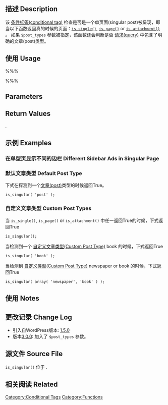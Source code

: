 {{Languages|
{{en|Function_Reference/is_singular}}
{{tr|Fonksiyon_Listesi/is_singular}}
{{ja|関数リファレンス/is_singular}}
{{zh-cn|函数引用/is_singular}}
}}
==描述 Description==
该 [[Conditional Tags|条件标签(conditional tag)]] 检查是否是一个单页面(singular post)被呈现，即当以下函数返回真的时候的页面：<tt>[[Function Reference/is single|is_single()]]</tt>, <tt>[[Function Reference/is page|is_page()]]</tt> or <tt>[[Function Reference/is attachment|is_attachment()]]</tt> 。 如果 <tt>$post_types</tt> 参数被指定，该函数还会判断是否 [[Glossary#Query|请求(query)]] 中包含了明确的文章(post)类型。

==使用 Usage==
%%%<?php is_singular( $post_types ); ?>%%%

==Parameters==
{{Parameter|$post_types|string/array|Post type or types to check in current query. 检查当页的文章类型。|optional}}

==Return Values==
{{Return||boolean|''True'' on success, ''false'' on failure. 成功则返回''True''，失败则返回''false''。}}.

==示例 Examples==

===在单型页显示不同的边栏 Different Sidebar Ads in Singular Page===
 <?php
 if ( is_singular() ) {
   // show adv. #1
 } else {
   // show adv. #2
 }
 ?>

===默认文章类型 Default Post Type===
下式在探测到一个[[Post Types|文章(post)]]类型的时候返回True。
 is_singular( 'post' );

===自定义文章类型 Custom Post Types===
当 <tt>is_single()</tt>, <tt>is_page()</tt> or <tt>is_attachment()</tt> 中任一返回True的时候，下式返回True

 is_singular();

当检测到一个 [[Post Types|自定义文章类型(Custom Post Type)]] book 的时候，下式返回True

 is_singular( 'book' );

当检测到 [[Post Types|自定义类型(Custom Post Type)]] newspaper or book 的时候，下式返回True

 is_singular( array( 'newspaper', 'book' ) );

==使用 Notes==

==更改记录 Change Log==
* 引入自WordPress版本: [[Version 1.5|1.5.0]]
* 版本[[Version 3.0|3.0.0]]: 加入了 <tt>$post_types</tt> 参数。

==源文件 Source File==
<!-- Need links to current source code files -->
<tt>is_singular()</tt> 位于 {{Trac|wp-includes/query.php}}.

==相关阅读 Related==

{{Conditional Tags}}

{{Tag Footer}}

[[Category:Conditional Tags]]
[[Category:Functions]]